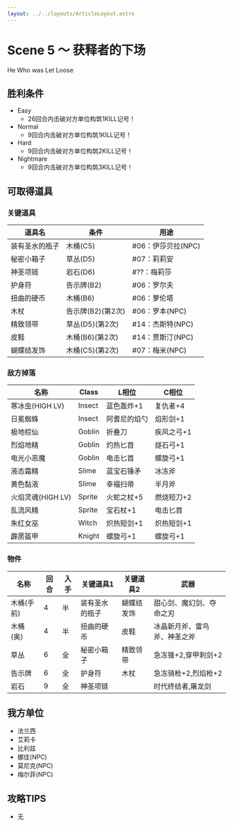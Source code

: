 ```yaml
---
layout: ../../layouts/ArticleLayout.astro
---
```

# Scene 5 ～ 获释者的下场  

He Who was Let Loose

## 胜利条件 

- Easy
  - 26回合内击破对方单位构筑1KILL记号！
- Normal
  - 9回合内击破对方单位构筑1KILL记号！
- Hard
  - 9回合内击破对方单位构筑2KILL记号！
- Nightmare
  - 9回合内击破对方单位构筑3KILL记号！

## 可取得道具 

### 关键道具

|道具名|条件|用途|
|---|---|---|
|装有圣水的瓶子|木桶(C5)|#06：伊莎贝拉(NPC)|
|秘密小箱子|草丛(D5)|#07：莉莉安|
|神圣项链|岩石(D6)|#??：梅莉莎|
|护身符|告示牌(B2)|#06：罗尔夫|
|扭曲的硬币|木桶(B6)|#06：萝伦塔|
|木杖|告示牌(B2)(第2次)|#06：罗本(NPC)|
|精致领带|草丛(D5)(第2次)|#14：杰斯特(NPC)|
|皮鞋|木桶(B6)(第2次)|#14：贾斯汀(NPC)|
|蝴蝶结发饰|木桶(C5)(第2次)|#07：梅米(NPC)|

### 敌方掉落

|名称|Class|L相位|C相位|
|---|---|---|---|
|寒冰虫(HIGH LV)|Insect|蓝色轰炸+1|复仇者+4|
|日冕蜘蛛|Insect|阿耆尼的焰勺|焰形剑+1|
|极地棕仙|Goblin|折叠刀|疾风之弓+1|
|烈焰地精|Goblin|灼热匕首|燧石弓+1|
|电光小恶魔|Goblin|电击匕首|螺旋弓+1|
|液态霜精|Slime|蓝宝石锤矛|冰冻斧|
|黄色黏液|Slime|幸福扫帚|半月斧|
|火焰灵魂(HIGH LV)|Sprite|火蛇之杖+5|燃烧短刀+2|
|乱流风精|Sprite|宝石杖+1|电击匕首|
|朱红女巫|Witch|炽热短剑+1|炽热短剑+1|
|霹雳盔甲|Knight|螺旋弓+1|螺旋弓+1|

### 物件

|名称|回合|入手|关键道具1|关键道具2|武器|
|---|---|---|---|---|---|
|木桶(手前)|4|半|装有圣水的瓶子|蝴蝶结发饰|甜心剑、魔幻剑、夺命之刃|
|木桶(奥)|4|半|扭曲的硬币|皮鞋|冰晶新月斧、雷鸟斧、神圣之斧|
|草丛|6|全|秘密小箱子|精致领带|急冻锥+2,穿甲刺剑+2|
|告示牌|6|全|护身符|木杖|急冻骑枪+2,烈焰枪+2|
|岩石|9|全|神圣项链||时代终结者,屠龙剑|

## 我方单位 

- 法兰西
- 艾莉卡
- 比利兹
- 娜佳(NPC)
- 莫尼克(NPC)
- 梅尔菲(NPC)

## 攻略TIPS 

- 无